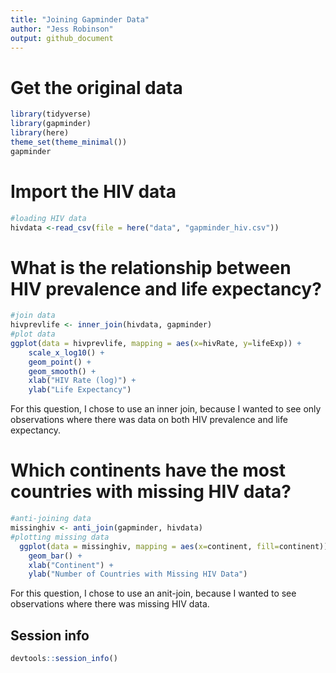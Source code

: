 ```yaml
---
title: "Joining Gapminder Data"
author: "Jess Robinson"
output: github_document
---
```


# Get the original data

```r
library(tidyverse)
library(gapminder)
library(here)
theme_set(theme_minimal())
gapminder
```

# Import the HIV data

```r
#loading HIV data
hivdata <-read_csv(file = here("data", "gapminder_hiv.csv"))
```

# What is the relationship between HIV prevalence and life expectancy?

```r
#join data
hivprevlife <- inner_join(hivdata, gapminder)
#plot data
ggplot(data = hivprevlife, mapping = aes(x=hivRate, y=lifeExp)) +
    scale_x_log10() +
    geom_point() +
    geom_smooth() +
    xlab("HIV Rate (log)") +
    ylab("Life Expectancy")
```

For this question, I chose to use an inner join, because I wanted to see only observations where there was data on both HIV prevalence and life expectancy.

# Which continents have the most countries with missing HIV data?

```r
#anti-joining data
missinghiv <- anti_join(gapminder, hivdata)
#plotting missing data
  ggplot(data = missinghiv, mapping = aes(x=continent, fill=continent)) +
    geom_bar() +
    xlab("Continent") +
    ylab("Number of Countries with Missing HIV Data")
```

For this question, I chose to use an anit-join, because I wanted to see observations where there was missing HIV data. 



## Session info

```r
devtools::session_info()
```


